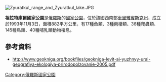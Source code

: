 [[Image:Zyuratkul_range_and_Zyuratkul_lake.JPG|right]]
{{coord|54|50|56|N|58|56|26|E|format=dms|display=title}}

'''祖拉特庫爾國家公園'''是[[俄羅斯|俄羅斯]]的[[國家公園|國家公園]]，位於該國西南部[[車里雅賓斯克州|車里雅賓斯克州]]，成立於1993年11月3日，面積882平方公里，有17種魚類、3種兩棲類、36種爬蟲類、145種鳥類、40種哺乳類動物棲息。

==參考資料==
* http://www.geokniga.org/bookfiles/geokniga-levit-ai-yuzhnyy-ural-geografiya-ekologiya-prirodopolzovanie-2005.pdf {{Wayback|url=http://www.geokniga.org/bookfiles/geokniga-levit-ai-yuzhnyy-ural-geografiya-ekologiya-prirodopolzovanie-2005.pdf |date=20170517032235 }}

{{Russia-geo-stub}}
[[Category:俄羅斯國家公園|Category:俄羅斯國家公園]]